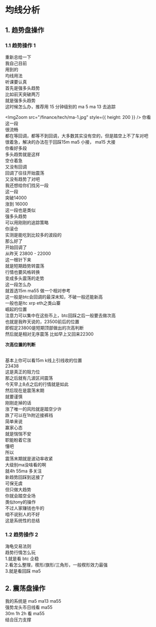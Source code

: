 
# 均线分析

## 1. 趋势盘操作

### 1.1 趋势操作 1

重新总给一下 <br/>
我自己目前<br/>
用到的<br/>
均线用法<br/>
听课要认真<br/>
首先是强多头趋势<br/>
比如前天突破两万<br/>
就是强多头趋势<br/>
这时候怎么办，推荐用 15 分钟级别的 ma 5 ma 13 去追踪<br/>

<ImgZoom src="/finance/tech/ma-1.jpg" style={{ height: 200 }} />
你看 <br />
这一段 <br />
很流畅 <br />
都在等回调，都等不到回调，大多数其实没有空的，但是踏空上不了车对吧 <br />
很着急，解决的办法在于回踩15m ma5 小接， ma15 大接 <br />
你看好多段 <br />
多头趋势就是这样 <br />
空仓着急 <br />
又没有回调 <br />
回调了往往开始震荡 <br />
又没有趋势了对吧 <br />
我还想给你们找另一段 <br />
<ImgZoom src="/finance/tech/ma-2.jpg" />
这一段 <br />
突破14000 <br />
涨到 16000 <br />
这一段也是类似 <br />
强多头趋势 <br />
可以用刚刚的追踪策略 <br />
你滚仓 <br />
实测是能吃到比较多的波段的 <br />
那么好了 <br />
开始回调了 <br />
从昨天 23800 - 22000 <br />
这一根针下来
<br />
就是短期趋势转震荡 <br />
行情也要风格转换 <br />
变成多头震荡的走势
<br />
这一段怎么办 <br />
就首选15m ma55 做一个相对参考 <br />
这一般是btc会回调的最深未知，不破一般还能新高 <br />
一般也是ltc xrp eth之类山寨
<br />
崛起的位置 <br />
注意力可以集中在这些币上，btc回踩之后一般要去做次高 <br />
也就是我昨天说的，23500前后的位置 <br />
即假定23800是短期顶部做出的次高判断 <br />
然后就是相对无序震荡 比如早上又回来22300
<br />

**次高位置的判断**

<br />
基本上你可以看15m k线上引线收的位置
<br />
23438
<br />
这是真正的阻力位 <br />
那之后就有几波区间震荡 <br />
今天早上8点之后的行情就是如此 <br />
然后现在是震荡末期 <br />
就要谨慎 <br />
刚刚走掉的话 <br />
涨了唯一的风险就是踏空少许 <br />
跌了可以在1h附近接裤裆 <br />
简单来说 <br />
赢家心态 <br />
就是惴惴不安 <br />
职能盼着它涨 <br />
懂吧 <br />
所以 <br />
震荡末期就是波动率收紧 <br />
大级别ma没啥看的啊 <br />
就4h 55ma 多关注 <br />
新趋势回踩到这接了 <br />
可保无虞 <br />
但只做大趋势 <br />
你就会踏空全场 <br />
类似tony的操作 <br />
不过人家赚钱也牛的 <br />
咱不说别人的不好 <br />
这是系统性的总结 <br />

### 1.2 趋势操作 2

海龟交易法则 <br/>
趋势行情怎么玩 <br/> 1.就是看 btc 企稳 <br /> 2.看怎么整理，楔形/旗形/三角形，一般楔形效力最强 <br /> 3.就是看回踩 ma5 <br/>

## 2. 震荡盘操作

我的系统是 ma5 ma13 ma55 <br />
强势龙头币日线看 ma55 <br />
30m 1h 2h 看 ma55 <br />
结合压力支撑 <br />
